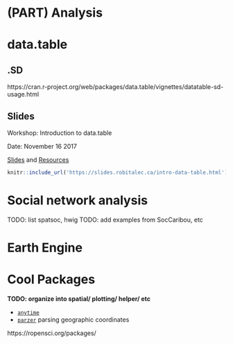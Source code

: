 # (PART) Analysis {-}

# data.table

## .SD
https://cran.r-project.org/web/packages/data.table/vignettes/datatable-sd-usage.html



## Slides
Workshop: Introduction to data.table

Date: November 16 2017

[Slides](https://slides.robitalec.ca/intro-data-table.html) and [Resources](https://slides.robitalec.ca/intro-data-table/intro-data-table.zip)

```r
knitr::include_url('https://slides.robitalec.ca/intro-data-table.html')
```


# Social network analysis

TODO: list spatsoc, hwig
TODO: add examples from SocCaribou, etc


# Earth Engine


# Cool Packages

**TODO: organize into spatial/ plotting/ helper/ etc**

* [`anytime`](https://github.com/eddelbuettel/anytime) 
* [`parzer`](https://github.com/ropensci/parzer) parsing geographic coordinates


https://ropensci.org/packages/
